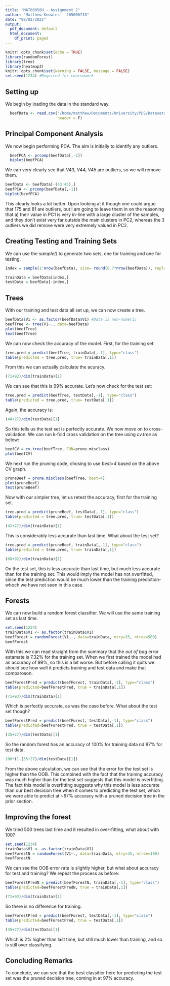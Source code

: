 ```yaml
---
title: "MAT00058H - Assignment 2"
author: "Matthew Knowles - 205006718"
date: "08/02/2021"
output:
  pdf_document: default
  html_document:
    df_print: paged
---
```


```r
knitr::opts_chunk$set(echo = TRUE)
library(randomForest)
library(tree)
library(heatmap3)
knitr::opts_chunk$set(warning = FALSE, message = FALSE) 
set.seed(1234) #Required for coursework
```

## Setting up

We begin by loading the data in the standard way. 
```r
  beefData <- read.csv("/home/matthew/Documents/University/PDS/Datasets/dry_aged_beef.csv", 
                       header = F)

```

## Principal Component Analysis

We now begin performing PCA. The aim is initially to identify any outliers.

```r
  beefPCA <- prcomp(beefData[,-1])
  biplot(beefPCA)
```

We can very clearly see that V43, V44, V45 are outliers, so we will remove them.

```r
beefData <- beefData[-(43:45),]
beefPCA <- prcomp(beefData[,-1])
biplot(beefPCA)
```

This clearly looks a lot better. Upon looking at it though one could argue that 175 and 81 are outliers, but I am going to leave them in on the reasoning that a) their value in PC1 is very in-line with a large cluster of the samples, and they don't exist very far outside the main clusters in PC2, whereas the 3 outliers we did remove were very extremely valued in PC2.

## Creating Testing and Training Sets

We can use the *sample()* to generate two sets, one for training and one for testing. 

```r
index = sample(1:nrow(beefData), size= round(0.7*nrow(beefData)), replace=FALSE)

trainData = beefData[index,]
testData = beefData[-index,]
```

## Trees

With our training and test data all set up, we can now create a tree. 

```r
beefData$V1 <- as.factor(beefData$V1) #Data is non-numeric
beefTree <- tree(V1~., data=beefData)
plot(beefTree)
text(beefTree)
```

We can now check the accuracy of the model. First, for the training set:

```r
tree.pred = predict(beefTree, trainData[,-1], type="class")
table(predicted = tree.pred, true= trainData[,1])
```

From this we can actually calculate the acuracy.

```r
(71+92)/dim(trainData)[1]
```

We can see that this is 99% accurate. Let's now check for the test set:

```r
tree.pred = predict(beefTree, testData[,-1], type="class")
table(predicted = tree.pred, true= testData[,1])
```

Again, the accuracy is:

```r
(44+27)/dim(testData)[1]
```

So this tells us the test set is perfectly accurate. We now move on to cross-validation. We can run k-fold cross validation on the tree using *cv.tree* as below:

```r
beefCV = cv.tree(beefTree, FUN=prune.misclass)
plot(beefCV)
```

We next run the pruning code, chosing to use *best=4* based on the above CV graph.

```r
pruneBeef = prune.misclass(beefTree, best=4)
plot(pruneBeef)
text(pruneBeef)
```

Now with our simpler tree, let us retest the accuracy, first for the training set.

```r
tree.pred = predict(pruneBeef, testData[,-1], type="class")
table(predicted = tree.pred, true= testData[,1])
```

```r
(41+27)/dim(trainData)[1]
```

This is considerably less accurate than last time. What about the test set?

```r
tree.pred = predict(pruneBeef, trainData[,-1], type="class")
table(predicted = tree.pred, true= trainData[,1])
```

```r
(68+92)/dim(trainData)[1]
```

On the test set, this is less accurate than last time, but much less accurate than for the training set. This would imply the model has not overfitted, since the test prediction would be much lower than the training prediction- whoch we have not seen in this case.

## Forests

We can now build a random forest classifier. We will use the same training set as last time.

```r
set.seed(1234)
trainData$V1 <- as.factor(trainData$V1)
beefForest = randomForest(V1~., data=trainData, mtry=35, ntree=500)
beefForest
```

With this we can read straight from the summary that the *out of bag* error estamate is 7.32% for the training set. When we first trained the model had an accuracy of 99%, so this is a bit worse. But before calling it quits we should see how well it predicts training and test data and make that comparoson.

```r
beefForestPred = predict(beefForest, trainData[,-1], type="class")
table(predicted=beefForestPred, true = trainData[,1])
```

```r
(71+93)/dim(trainData)[1]
```

Which is perfectly accurate, as was the case before. What about the test set though?

```r
beefForestPred = predict(beefForest, testData[,-1], type="class")
table(predicted=beefForestPred, true = testData[,1])
```

```r
(35+27)/dim(testData)[1]
```

So the random forest has an accuracy of 100% for training data nd 87% for test data.

```r
100*(1-(35+27)/dim(testData)[1])
```
From the above calculation, we can see that the error for the test set is higher than the OOB. This combined with the fact that the training accuracy was much higher than for the test set suggests that this model is overfitting.
The fact this model is overfitting suggests why this model is less accurate than our best decision tree when it comes to predicting the test set, which we were able to predict at ~97% accuracy with a pruned decision tree in the prior section. 

## Improving the forest

We tried 500 trees last time and it resulted in over-fitting, what about with 100?

```r
set.seed(1234)
trainData$V1 <- as.factor(trainData$V1)
beefForestN = randomForest(V1~., data=trainData, mtry=35, ntree=100)
beefForestN
```

We can see the OOB error rate is slightly higher, but what about accuracy for test and training? We repeat the process as before:

```r
beefForestPredN = predict(beefForestN, trainData[,-1], type="class")
table(predicted=beefForestPredN, true = trainData[,1])
```

```r
(71+93)/dim(trainData)[1]
```

So there is no difference for training. 

```r
beefForestPred = predict(beefForest, testData[,-1], type="class")
table(predicted=beefForestPred, true = testData[,1])
```

```r
(35+27)/dim(testData)[1]
```

Which is 2% higher than last time, but still much lower than training, and so is still over classifying. 

## Concluding Remarks

To conclude, we can see that the best classifier here for predicting the test set was the pruned decision tree, coming in at 97% accuracy. 